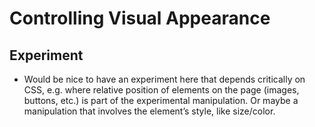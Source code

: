 # Controlling Visual Appearance 

## Experiment

- Would be nice to have an experiment here that depends critically on CSS, e.g. where relative position of elements on the page (images, buttons, etc.) is part of the experimental manipulation. Or maybe a manipulation that involves the element's style, like size/color.